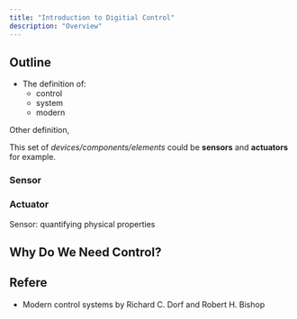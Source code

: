 ```yaml
---
title: "Introduction to Digitial Control"
description: "Overview"
---
```


## Outline

- The definition of:
    - control
    - system
    - modern

<Definition
    term="System"
    definition="Interconnections of elements and devices for a desired purpose."
    source="Modern Control System 13th edition by Richard C. Dorf and Robert H. Bishop"
/>

<Definition
    term="System"
    definition="A control system consists of subsystems and processes (or plants) assembled for the purpose of obtaining a **desired output** with **desired performance**, given a **specified input**."
    source="Control System Engineering, Nise (2015)"
/>

Other definition,

<Definition
    term="System"
    definition="A system is a combination of components that act together and perform a certain objective. A system need not be physical. The concept of the system can be applied to abstract, dynamic phenomena such as those encountered in economics. The word system should, therefore, be interpreted to imply physical, biological, economic, and the like, systems."
    source="Modern Control Engineering 5th edition by Katsuhiko Ogata"
/>

This set of *devices/components/elements* could be **sensors** and **actuators** for example.

### Sensor

<Definition
    term="Sensor"
    definition="Device that receives and responds to a signal or stimulus."
    source="Handbook of modern sensors: physics, designs, and applications by Jacob Fraden"
/>


<Definition
    term="Sensor"
    definition="A sensor is a device that receives a physical, chemical, or biological stimulus and responds with a quantification of this stimulus in the form of a signal that can be interpreted, transmitted and/or stored."
    source="Own definition influenced by Chapter 1, Data Acquisition Handbook of modern sensors."
/>

### Actuator

<Definition
    term="Actuator"
    definition="An actuator is a device that converts energy (typically electrical, hydraulic, or pneumatic)"
    source="Own definition influenced by Chapter 1, Data Acquisition Handbook of modern sensors."
/>

Sensor: quantifying physical properties




## Why Do We Need Control?


## Refere
- Modern control systems by Richard C. Dorf and Robert H. Bishop
